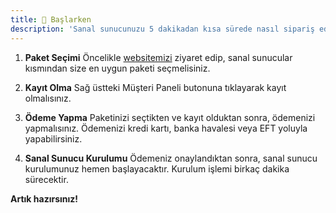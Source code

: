 ```yaml
---
title: 👋 Başlarken
description: 'Sanal sunucunuzu 5 dakikadan kısa sürede nasıl sipariş edeceğinizi öğrenelim.'
---
```


1. **Paket Seçimi**
Öncelikle [websitemizi](https://nodesty.com) ziyaret edip, sanal sunucular kısmından size en uygun paketi seçmelisiniz.

2. **Kayıt Olma**
Sağ üstteki Müşteri Paneli butonuna tıklayarak kayıt olmalısınız.

3. **Ödeme Yapma**
Paketinizi seçtikten ve kayıt olduktan sonra, ödemenizi yapmalısınız. Ödemenizi kredi kartı, banka havalesi veya EFT yoluyla yapabilirsiniz.

4. **Sanal Sunucu Kurulumu**
Ödemeniz onaylandıktan sonra, sanal sunucu kurulumunuz hemen başlayacaktır. Kurulum işlemi birkaç dakika sürecektir.

**Artık hazırsınız!**
